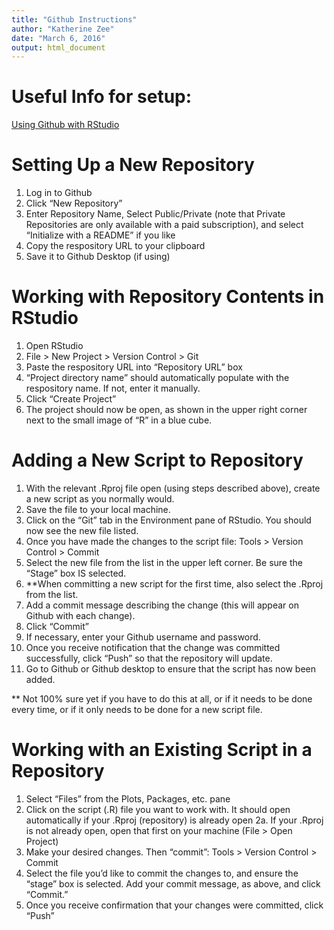 ```yaml
---
title: "Github Instructions"
author: "Katherine Zee"
date: "March 6, 2016"
output: html_document
---
```


# Useful Info for setup:
[Using Github with RStudio](http://www.molecularecologist.com/2013/11/using-github-with-r-and-rstudio/)

# Setting Up a New Repository
1. Log in to Github
2. Click "New Repository"
3. Enter Repository Name, Select Public/Private (note that Private Repositories are only available with a paid subscription), and select "Initialize with a README" if you like
4. Copy the respository URL to your clipboard 
5. Save it to Github Desktop (if using)


# Working with Repository Contents in RStudio
1. Open RStudio
2. File > New Project > Version Control > Git
3. Paste the respository URL into "Repository URL" box
4. "Project directory name" should automatically populate with the respository name. If not, enter it manually.
5. Click "Create Project"
6. The project should now be open, as shown in the upper right corner next to the small image of "R" in a blue cube.

# Adding a New Script to Repository
1. With the relevant .Rproj file open (using steps described above), create a new script as you normally would.
2. Save the file to your local machine. 
3. Click on the "Git" tab in the Environment pane of RStudio. You should now see the new file listed. 
4. Once you have made the changes to the script file: Tools > Version Control > Commit
5. Select the new file from the list in the upper left corner. Be sure the "Stage" box IS selected.
6. **When committing a new script for the first time, also select the .Rproj from the list.
7. Add a commit message describing the change (this will appear on Github with each change).
8. Click "Commit"
9. If necessary, enter your Github username and password.
10. Once you receive notification that the change was committed successfully, click "Push" so that the repository will update.
11. Go to Github or Github desktop to ensure that the script has now been added.

** Not 100% sure yet if you have to do this at all, or if it needs to be done every time, or if it only needs to be done for a new script file. 

# Working with an Existing Script in a Repository
1. Select "Files" from the Plots, Packages, etc. pane
2. Click on the script (.R) file you want to work with. It should open automatically if your .Rproj (repository) is already open
2a. If your .Rproj is not already open, open that first on your machine (File > Open Project)
3. Make your desired changes. Then "commit": Tools > Version Control > Commit
4. Select the file you'd like to commit the changes to, and ensure the "stage" box is selected. Add your commit message, as above, and click "Commit." 
5. Once you receive confirmation that your changes were committed, click "Push"





